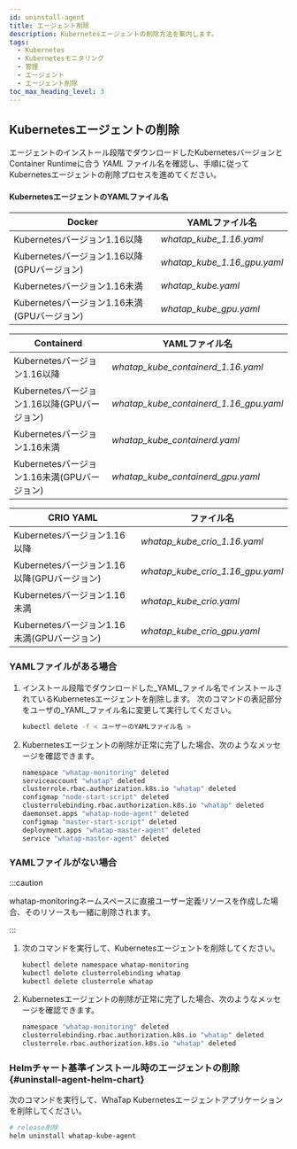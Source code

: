 ```yaml
---
id: uninstall-agent
title: エージェント削除
description: Kubernetesエージェントの削除方法を案内します。
tags:
  - Kubernetes
  - Kubernetesモニタリング
  - 管理
  - エージェント
  - エージェント削除
toc_max_heading_level: 3
---
```


## Kubernetesエージェントの削除

エージェントのインストール段階でダウンロードしたKubernetesバージョンとContainer Runtimeに合う _YAML_ ファイル名を確認し、手順に従ってKubernetesエージェントの削除プロセスを進めてください。 

#### KubernetesエージェントのYAMLファイル名

| Docker                                             | YAMLファイル名                   |
| -------------------------------------------------- | --------------------------- |
| Kubernetesバージョン1.16以降                              | _whatap_kube_1.16.yaml_     |
| Kubernetesバージョン1.16以降(GPUバージョン) | _whatap_kube_1.16_gpu.yaml_ |
| Kubernetesバージョン1.16未満                              | _whatap_kube.yaml_          |
| Kubernetesバージョン1.16未満(GPUバージョン) | _whatap_kube_gpu.yaml_      |

| Containerd                                         | YAMLファイル名                              |
| -------------------------------------------------- | -------------------------------------- |
| Kubernetesバージョン1.16以降                              | _whatap_kube_containerd_1.16.yaml_     |
| Kubernetesバージョン1.16以降(GPUバージョン) | _whatap_kube_containerd_1.16_gpu.yaml_ |
| Kubernetesバージョン1.16未満                              | _whatap_kube_containerd.yaml_          |
| Kubernetesバージョン1.16未満(GPUバージョン) | _whatap_kube_containerd_gpu.yaml_      |

| CRIO	YAML                                          | ファイル名                            |
| -------------------------------------------------- | -------------------------------- |
| Kubernetesバージョン1.16以降                              | _whatap_kube_crio_1.16.yaml_     |
| Kubernetesバージョン1.16以降(GPUバージョン) | _whatap_kube_crio_1.16_gpu.yaml_ |
| Kubernetesバージョン1.16未満                              | _whatap_kube_crio.yaml_          |
| Kubernetesバージョン1.16未満(GPUバージョン) | _whatap_kube_crio_gpu.yaml_      |

### YAMLファイルがある場合

1. インストール段階でダウンロードした_YAML_ファイル名でインストールされているKubernetesエージェントを削除します。 次のコマンドの表記部分をユーザの_YAML_ファイル名に変更して実行してください。 

   ```bash
   kubectl delete -f < ユーザーのYAMLファイル名 >
   ```

2. Kubernetesエージェントの削除が正常に完了した場合、次のようなメッセージを確認できます。 

   ```bash
   namespace "whatap-monitoring" deleted
   serviceaccount "whatap" deleted
   clusterrole.rbac.authorization.k8s.io "whatap" deleted
   configmap "node-start-script" deleted
   clusterrolebinding.rbac.authorization.k8s.io "whatap" deleted
   daemonset.apps "whatap-node-agent" deleted
   configmap "master-start-script" deleted
   deployment.apps "whatap-master-agent" deleted
   service "whatap-master-agent" deleted
   ```

### YAMLファイルがない場合

:::caution 

whatap-monitoringネームスペースに直接ユーザー定義リソースを作成した場合、そのリソースも一緒に削除されます。 

:::

1. 次のコマンドを実行して、Kubernetesエージェントを削除してください。 

   ```bash
   kubectl delete namespace whatap-monitoring
   kubectl delete clusterrolebinding whatap
   kubectl delete clusterrole whatap
   ```

2. Kubernetesエージェントの削除が正常に完了した場合、次のようなメッセージを確認できます。

   ```bash
   namespace "whatap-monitoring" deleted
   clusterrolebinding.rbac.authorization.k8s.io "whatap" deleted
   clusterrole.rbac.authorization.k8s.io "whatap" deleted
   ```

### Helmチャート基準インストール時のエージェントの削除{#uninstall-agent-helm-chart}

次のコマンドを実行して、WhaTap Kubernetesエージェントアプリケーションを削除してください。 

```bash
# release削除
helm uninstall whatap-kube-agent
```
